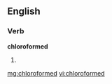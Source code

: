 ==English==
===Verb===
'''chloroformed'''
# {{past of|[[chloroform]]}}

[[mg:chloroformed]]
[[vi:chloroformed]]